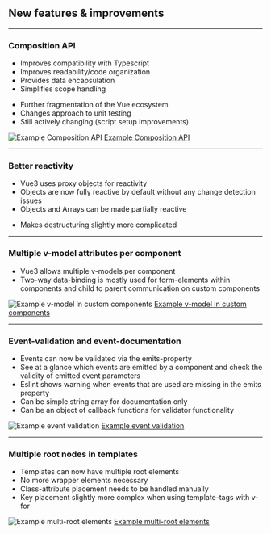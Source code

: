 <!-- section-title: New features & improvements -->
## New features & improvements

---
### Composition API
<!-- block-start: grid -->
<!-- block-start: column -->
<!-- classes: grid -->
- Improves compatibility with Typescript
- Improves readability/code organization
- Provides data encapsulation
- Simplifies scope handling
<!-- - Simpler way to split code and share functionality -->
<!-- - Improves working with JSX and TSX -->
<!-- - Allows usage of arrow functions for computed, methods etc. -->
- Further fragmentation of the Vue ecosystem
- Changes approach to unit testing
- Still actively changing (script setup improvements)

<!-- block-end -->
<!-- block-start: column -->
![Example Composition API](../../code/examples/composition-api-1/screenshot.png)
[Example Composition API](http://127.0.0.1:8085/examples/composition-api-1/)

<!-- block-end -->
<!-- block-end -->

---
### Better reactivity
- Vue3 uses proxy objects for reactivity
- Objects are now fully reactive by default without any change detection issues
- Objects and Arrays can be made partially reactive
<!-- - Requires evergreen browsers (newer than IE11) -->
- Makes destructuring slightly more complicated

---
### Multiple v-model attributes per component
<!-- block-start: grid -->
<!-- block-start: column -->
<!-- classes: grid -->
- Vue3 allows multiple v-models per component
- Two-way data-binding is mostly used for form-elements within components and child to parent communication on custom components

<!-- block-end -->
<!-- block-start: column -->
![Example v-model in custom components](../../code/examples/v-model-1/screenshot.png)
[Example v-model in custom components](http://127.0.0.1:8085/examples/v-model-1)

<!-- block-end -->
<!-- block-end -->

---
### Event-validation and event-documentation
<!-- block-start: grid -->
<!-- block-start: column -->
<!-- classes: grid -->
- Events can now be validated via the emits-property
- See at a glance which events are emitted by a component and check the validity of emitted event parameters
- Eslint shows warning when events that are used are missing in the emits property
- Can be simple string array for documentation only
- Can be an object of callback functions for validator functionality

<!-- block-end -->
<!-- block-start: column -->
![Example event validation](../../code/examples/emits-1/screenshot.png)
[Example event validation](http://127.0.0.1:8085/examples/emits-1/)

<!-- block-end -->
<!-- block-end -->

---
### Multiple root nodes in templates
<!-- block-start: grid -->
<!-- block-start: column -->
<!-- classes: grid -->
- Templates can now have multiple root elements
- No more wrapper elements necessary
- Class-attribute placement needs to be handled manually
- Key placement slightly more complex when using template-tags with v-for

<!-- block-end -->
<!-- block-start: column -->
![Example multi-root elements](../../code/examples/multi-root-1/screenshot.png)
[Example multi-root elements](http://127.0.0.1:8085/examples/multi-root-1)

<!-- block-end -->
<!-- block-end -->